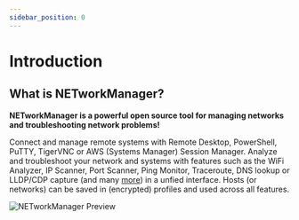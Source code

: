 ```yaml
---
sidebar_position: 0
---
```



# Introduction

## What is NETworkManager?

**NETworkManager is a powerful open source tool for managing networks and troubleshooting network problems!**

Connect and manage remote systems with Remote Desktop, PowerShell, PuTTY, TigerVNC or AWS (Systems Manager) Session Manager. Analyze and troubleshoot your network and systems with features such as the WiFi Analyzer, IP Scanner, Port Scanner, Ping Monitor, Traceroute, DNS lookup or LLDP/CDP capture (and many [more](./features)) in a unfied interface. Hosts (or networks) can be saved in (encrypted) profiles and used across all features.

![NETworkManager Preview](/img/preview.gif)
